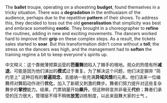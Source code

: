 

The **ballet** troupe, operating on a shoestring **budget**, found themselves in a tricky situation. There was a **degradation** in the enthusiasm of the audience, perhaps due to the repetitive **pattern** of their shows. To address this, they decided to toss out the old **generalisation** that simplicity was best and embrace something **exotic**. They brought in a choreographer to **refine** the routines, adding in new and exciting movements. The dancers worked hard to improve their **grip** on these complex steps. As a result, the tickets sales started to **soar**. But this transformation didn't come without a **toll**; the stress on the dancers was high, and the management had to **soften** the training regime a bit to keep everyone's spirits up. 

中文释义：这个靠微薄预算运营的**芭蕾舞**团陷入了棘手的境地。观众的热情有所**减退**，可能是因为他们演出的**模式**过于重复。为了解决这个问题，他们决定摒弃 “简约至上” 这种旧有的**普遍观念**，去接纳一些充满**异域风情**的元素。他们请来一位编舞师对舞蹈动作进行**优化**，加入了新颖又刺激的舞步。舞者们努力提升对这些复杂舞步的**掌控**能力。结果，门票销量开始**飙升**。但这种转变并非毫无**代价**；舞者们承受的压力很大，管理层不得不稍微**放宽**训练制度，以此来鼓舞大家的士气 。  


